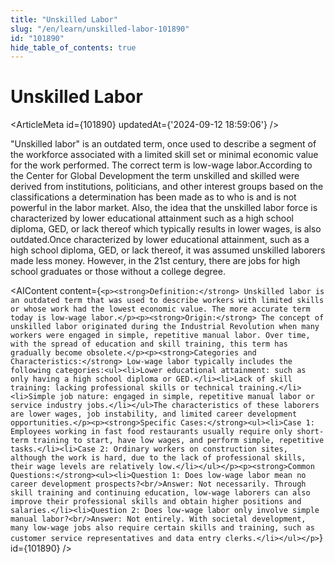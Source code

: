 ```yaml
---
title: "Unskilled Labor"
slug: "/en/learn/unskilled-labor-101890"
id: "101890"
hide_table_of_contents: true
---
```



# Unskilled Labor

<ArticleMeta id={101890} updatedAt={'2024-09-12 18:59:06'} />
<div className='border-solid border-b border-t-0 my-4 border-[var(--ifm-color-gray-300)]' />

"Unskilled labor" is an outdated term, once used to describe a segment of the workforce associated with a limited skill set or minimal economic value for the work performed. The correct term is low-wage labor.According to the Center for Global Development the term unskilled and skilled were derived from institutions, politicians, and other interest groups based on the classifications a determination has been made as to who is and is not powerful in the labor market. Also, the idea that the unskilled labor force is characterized by lower educational attainment such as a high school diploma, GED, or lack thereof which typically results in lower wages, is also outdated.Once characterized by lower educational attainment, such as a high school diploma, GED, or lack thereof, it was assumed unskilled laborers made less money. However, in the 21st century, there are jobs for high school graduates or those without a college degree.

<AIContent content={`<p><strong>Definition:</strong> Unskilled labor is an outdated term that was used to describe workers with limited skills or whose work had the lowest economic value. The more accurate term today is low-wage labor.</p><p><strong>Origin:</strong> The concept of unskilled labor originated during the Industrial Revolution when many workers were engaged in simple, repetitive manual labor. Over time, with the spread of education and skill training, this term has gradually become obsolete.</p><p><strong>Categories and Characteristics:</strong> Low-wage labor typically includes the following categories:<ul><li>Lower educational attainment: such as only having a high school diploma or GED.</li><li>Lack of skill training: lacking professional skills or technical training.</li><li>Simple job nature: engaged in simple, repetitive manual labor or service industry jobs.</li></ul>The characteristics of these laborers are lower wages, job instability, and limited career development opportunities.</p><p><strong>Specific Cases:</strong><ul><li>Case 1: Employees working in fast food restaurants usually require only short-term training to start, have low wages, and perform simple, repetitive tasks.</li><li>Case 2: Ordinary workers on construction sites, although the work is hard, due to the lack of professional skills, their wage levels are relatively low.</li></ul></p><p><strong>Common Questions:</strong><ul><li>Question 1: Does low-wage labor mean no career development prospects?<br/>Answer: Not necessarily. Through skill training and continuing education, low-wage laborers can also improve their professional skills and obtain higher positions and salaries.</li><li>Question 2: Does low-wage labor only involve simple manual labor?<br/>Answer: Not entirely. With societal development, many low-wage jobs also require certain skills and training, such as customer service representatives and data entry clerks.</li></ul></p>`} id={101890} />
